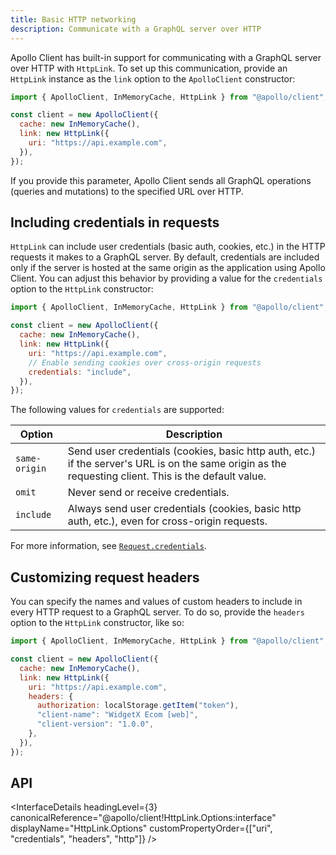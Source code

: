 ```yaml
---
title: Basic HTTP networking
description: Communicate with a GraphQL server over HTTP
---
```


Apollo Client has built-in support for communicating with a GraphQL server over HTTP with `HttpLink`.
To set up this communication, provide an `HttpLink` instance as the `link` option to the `ApolloClient` constructor:

```js
import { ApolloClient, InMemoryCache, HttpLink } from "@apollo/client";

const client = new ApolloClient({
  cache: new InMemoryCache(),
  link: new HttpLink({
    uri: "https://api.example.com",
  }),
});
```

If you provide this parameter, Apollo Client sends all GraphQL operations (queries and mutations) to the specified URL over HTTP.

## Including credentials in requests

`HttpLink` can include user credentials (basic auth, cookies, etc.) in the HTTP requests it makes to a GraphQL server. By default, credentials are included only if the server is hosted at the same origin as the application using Apollo Client. You can adjust this behavior by providing a value for the `credentials` option to the `HttpLink` constructor:

```js
import { ApolloClient, InMemoryCache, HttpLink } from "@apollo/client";

const client = new ApolloClient({
  cache: new InMemoryCache(),
  link: new HttpLink({
    uri: "https://api.example.com",
    // Enable sending cookies over cross-origin requests
    credentials: "include",
  }),
});
```

The following values for `credentials` are supported:

| Option        | Description                                                                                                                                           |
| ------------- | ----------------------------------------------------------------------------------------------------------------------------------------------------- |
| `same-origin` | Send user credentials (cookies, basic http auth, etc.) if the server's URL is on the same origin as the requesting client. This is the default value. |
| `omit`        | Never send or receive credentials.                                                                                                                    |
| `include`     | Always send user credentials (cookies, basic http auth, etc.), even for cross-origin requests.                                                        |

For more information, see [`Request.credentials`](https://developer.mozilla.org/en-US/docs/Web/API/Request/credentials).

## Customizing request headers

You can specify the names and values of custom headers to include in every HTTP request to a GraphQL server. To do so, provide the `headers` option to the `HttpLink` constructor, like so:

```js
import { ApolloClient, InMemoryCache, HttpLink } from "@apollo/client";

const client = new ApolloClient({
  cache: new InMemoryCache(),
  link: new HttpLink({
    uri: "https://api.example.com",
    headers: {
      authorization: localStorage.getItem("token"),
      "client-name": "WidgetX Ecom [web]",
      "client-version": "1.0.0",
    },
  }),
});
```

## API

<InterfaceDetails
  headingLevel={3}
  canonicalReference="@apollo/client!HttpLink.Options:interface"
  displayName="HttpLink.Options"
  customPropertyOrder={["uri", "credentials", "headers", "http"]}
/>

<InterfaceDetails
  headingLevel={3}
  canonicalReference="@apollo/client!HttpLink.ContextOptions:interface"
  displayName="HttpLink.ContextOptions"
/>
